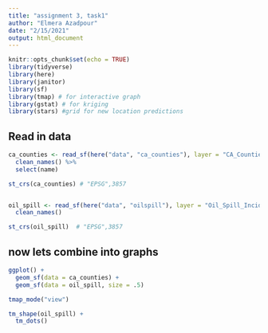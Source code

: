 ```yaml
---
title: "assignment 3, task1"
author: "Elmera Azadpour"
date: "2/15/2021"
output: html_document
---
```


```r
knitr::opts_chunk$set(echo = TRUE)
library(tidyverse)
library(here)
library(janitor)
library(sf)
library(tmap) # for interactive graph
library(gstat) # for kriging
library(stars) #grid for new location predictions
```

## Read in data
```r
ca_counties <- read_sf(here("data", "ca_counties"), layer = "CA_Counties_TIGER2016") %>% 
  clean_names() %>% 
  select(name)

st_crs(ca_counties) # "EPSG",3857


oil_spill <- read_sf(here("data", "oilspill"), layer = "Oil_Spill_Incident_Tracking_%5Bds394%5D") %>% 
  clean_names()

st_crs(oil_spill)  # "EPSG",3857

```

## now lets combine into graphs
```r
ggplot() +
  geom_sf(data = ca_counties) +
  geom_sf(data = oil_spill, size = .5)

tmap_mode("view")

tm_shape(oil_spill) + 
  tm_dots()

```

